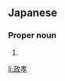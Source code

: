 ==Japanese==
{{ja-kanjitab|まさ|たか}}

===Proper noun===
{{ja-pos|まさたか|proper}}

# {{given name|male|lang=ja|sort=まさたか}}

[[li:政孝]]